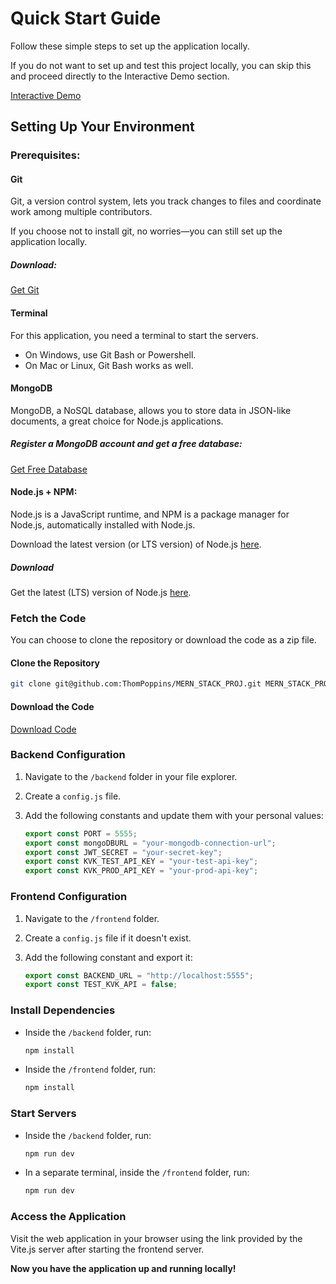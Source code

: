 
# Quick Start Guide

Follow these simple steps to set up the application locally. 

If you do not want to set up and test this project locally, you can skip this and proceed directly to the Interactive Demo section.

<a href="/interactive-demo">
  <PrimaryButton>Interactive Demo</PrimaryButton>
</a>

## Setting Up Your Environment

### Prerequisites:

#### Git

Git, a version control system, lets you track changes to files and coordinate work among multiple contributors.

If you choose not to install git, no worries—you can still set up the application locally.

##### Download:


<a href="https://git-scm.com/downloads" target="_blank">
  <GetGitButton>Get Git</GetGitButton>
</a>

#### Terminal

For this application, you need a terminal to start the servers.

- On Windows, use Git Bash or Powershell.
- On Mac or Linux, Git Bash works as well.

#### MongoDB

MongoDB, a NoSQL database, allows you to store data in JSON-like documents, a great choice for Node.js applications.

##### Register a MongoDB account and get a free database:


<a href="https://www.mongodb.com/" target="_blank">
  <MongoDBTryFreeButton>
    Get Free Database
  </MongoDBTryFreeButton>
</a>

#### Node.js + NPM:

Node.js is a JavaScript runtime, and NPM is a package manager for Node.js, automatically installed with Node.js.

Download the latest version (or LTS version) of Node.js [here](https://nodejs.org/en/download/).

##### Download

Get the latest (LTS) version of Node.js [here](https://nodejs.org/en/download/).

### Fetch the Code

You can choose to clone the repository or download the code as a zip file.

#### Clone the Repository

```bash filename="Bash" copy
git clone git@github.com:ThomPoppins/MERN_STACK_PROJ.git MERN_STACK_PROJ && cd MERN_STACK_PROJ
```

#### Download the Code


<a href="https://github.com/ThomPoppins/MERN_STACK_PROJ./archive/refs/heads/main.zip">
  <DownloadButton>Download Code</DownloadButton>
</a>

### Backend Configuration

1. Navigate to the `/backend` folder in your file explorer.
2. Create a `config.js` file.
3. Add the following constants and update them with your personal values:

   ```javascript filename="Configuration: /backend/config.js" {3} copy
   export const PORT = 5555;
   export const mongoDBURL = "your-mongodb-connection-url";
   export const JWT_SECRET = "your-secret-key";
   export const KVK_TEST_API_KEY = "your-test-api-key";
   export const KVK_PROD_API_KEY = "your-prod-api-key";
   ```

### Frontend Configuration

1. Navigate to the `/frontend` folder.
2. Create a `config.js` file if it doesn't exist.
3. Add the following constant and export it:

   ```javascript filename="Configuration: /frontend/config.js" {3} copy
   export const BACKEND_URL = "http://localhost:5555";
   export const TEST_KVK_API = false;
   ```

### Install Dependencies

- Inside the `/backend` folder, run:

  ```bash copy
  npm install
  ```

- Inside the `/frontend` folder, run:

  ```bash copy
  npm install
  ```

### Start Servers

- Inside the `/backend` folder, run:

  ```bash copy
  npm run dev
  ```

- In a separate terminal, inside the `/frontend` folder, run:

  ```bash copy
  npm run dev
  ```

### Access the Application

Visit the web application in your browser using the link provided by the Vite.js server after starting the frontend server.

**Now you have the application up and running locally!**